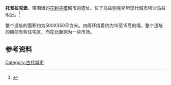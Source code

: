 '''托普拉克堡'''，带围墙的[[花剌子模|花剌子模]]城市的遗址。位于乌兹别克斯坦现代城市塔沙乌兹附近。<ref>{{Cite book|title = 世界历史地名辞典|publisher = 吉林文史出版社|year = 1990|isbn = 9787805282824|location = |pages = |authorlink = 孙文范|url = http://mall.cnki.net/Reference/ref_readerItem.aspx?bid=R200610005&recid=R2006100050002921|access-date = 2015-04-23|archive-date = 2018-10-02|archive-url = https://web.archive.org/web/20181002143646/http://mall.cnki.net/Reference/ref_readerItem.aspx?bid=R200610005&recid=R2006100050002921|dead-url = no}}</ref>

整个遗址的面积约为500X350平方米。四周环绕着约为10至15高的墙。整个遗址的南部有些住宅区，而在北面则为一些市场。

==参考资料==
{{Reflist}}

[[Category:古代城市|Category:古代城市]]